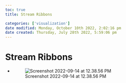 ```yaml
---
toc: true
title: Stream Ribbons

categories: ['visualization']
date modified: Monday, October 10th 2022, 2:02:16 pm
date created: Thursday, July 28th 2022, 5:59:06 pm
---
```


# Stream Ribbons
- ![Screenshot 2022-09-14 at 12.38.56 PM](images/Screenshot%202022-09-14%20at%2012.38.56%20PM.png)



